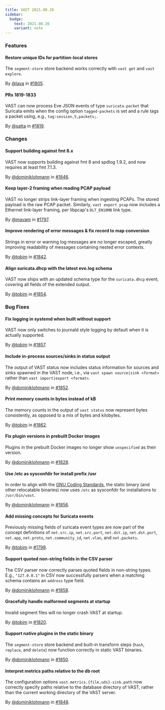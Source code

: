 ```yaml
---
title: VAST 2021.08.26
sidebar:
  badge:
    text: 2021.08.26
    variant: note
---
```


### Features

#### Restore unique IDs for partition-local stores

The `segment-store` store backend works correctly with `vast get` and
`vast explore`.

By [@lava](https://github.com/lava) in [#1805](https://github.com/tenzir/tenzir/pull/1805).

#### PRs 1819-1833

VAST can now process Eve JSON events of type `suricata.packet` that Suricata
emits when the config option `tagged-packets` is set and a rule tags a packet
using, e.g., `tag:session,5,packets;`.

By [@satta](https://github.com/satta) in [#1819](https://github.com/tenzir/tenzir/pull/1819).

### Changes

#### Support building against fmt 8.x

VAST now supports building against fmt 8 and spdlog 1.9.2, and now requires
at least fmt 7.1.3.

By [@dominiklohmann](https://github.com/dominiklohmann) in [#1846](https://github.com/tenzir/tenzir/pull/1846).

#### Keep layer-2 framing when reading PCAP payload

VAST no longer strips link-layer framing when ingesting PCAPs. The stored
payload is the raw PCAP packet. Similarly, `vast export pcap` now includes a
Ethernet link-layer framing, per libpcap's `DLT_EN10MB` link type.

By [@mavam](https://github.com/mavam) in [#1797](https://github.com/tenzir/tenzir/pull/1797).

#### Improve rendering of error messages & fix record to map conversion

Strings in error or warning log messages are no longer escaped, greatly
improving readability of messages containing nested error contexts.

By [@tobim](https://github.com/tobim) in [#1842](https://github.com/tenzir/tenzir/pull/1842).

#### Align suricata.dhcp with the latest eve.log schema

VAST now ships with an updated schema type for the `suricata.dhcp` event,
covering all fields of the extended output.

By [@tobim](https://github.com/tobim) in [#1854](https://github.com/tenzir/tenzir/pull/1854).

### Bug Fixes

#### Fix logging in systemd when built without support

VAST now only switches to journald style logging by default when it is actually
supported.

By [@tobim](https://github.com/tobim) in [#1857](https://github.com/tenzir/tenzir/pull/1857).

#### Include in-process sources/sinks in status output

The output of VAST status now includes status information for sources and sinks
spawned in the VAST node, i.e., via `vast spawn source|sink <format>` rather
than `vast import|export <format>`.

By [@dominiklohmann](https://github.com/dominiklohmann) in [#1852](https://github.com/tenzir/tenzir/pull/1852).

#### Print memory counts in bytes instead of kB

The memory counts in the output of `vast status` now represent bytes
consistently, as opposed to a mix of bytes and kilobytes.

By [@tobim](https://github.com/tobim) in [#1862](https://github.com/tenzir/tenzir/pull/1862).

#### Fix plugin versions in prebuilt Docker images

Plugins in the prebuilt Docker images no longer show `unspecified` as their
version.

By [@dominiklohmann](https://github.com/dominiklohmann) in [#1828](https://github.com/tenzir/tenzir/pull/1828).

#### Use /etc as sysconfdir for install prefix /usr

In order to align with the [GNU Coding
Standards](https://www.gnu.org/prep/standards/html_node/Directory-Variables.html),
the static binary (and other relocatable binaries) now uses `/etc` as
sysconfdir for installations to `/usr/bin/vast`.

By [@dominiklohmann](https://github.com/dominiklohmann) in [#1856](https://github.com/tenzir/tenzir/pull/1856).

#### Add missing concepts for Suricata events

Previously missing fields of suricata event types are now part of the concept
definitions of `net.src.ip`, `net.src.port`, `net.dst.ip`, `net.dst.port`,
`net.app`, `net.proto`, `net.community_id`, `net.vlan`, and `net.packets`.

By [@tobim](https://github.com/tobim) in [#1798](https://github.com/tenzir/tenzir/pull/1798).

#### Support quoted non-string fields in the CSV parser

The CSV parser now correctly parses quoted fields in non-string types. E.g.,
`"127.0.0.1"` in CSV now successfully parsers when a matching schema contains
an `address` type field.

By [@dominiklohmann](https://github.com/dominiklohmann) in [#1858](https://github.com/tenzir/tenzir/pull/1858).

#### Gracefully handle malformed segments at startup

Invalid segment files will no longer crash VAST at startup.

By [@tobim](https://github.com/tobim) in [#1820](https://github.com/tenzir/tenzir/pull/1820).

#### Support native plugins in the static binary

The `segment-store` store backend and built-in transform steps (`hash`,
`replace`, and `delete`) now function correctly in static VAST binaries.

By [@dominiklohmann](https://github.com/dominiklohmann) in [#1850](https://github.com/tenzir/tenzir/pull/1850).

#### Interpret metrics paths relative to the db root

The configuration options `vast.metrics.{file,uds}-sink.path` now correctly
specify paths relative to the database directory of VAST, rather than the
current working directory of the VAST server.

By [@dominiklohmann](https://github.com/dominiklohmann) in [#1848](https://github.com/tenzir/tenzir/pull/1848).
